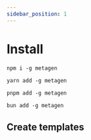 ```yaml
---
sidebar_position: 1
---
```



# Install


<Tabs>
<TabItem value="npm" label="npm">

```shell
npm i -g metagen
```

</TabItem>
<TabItem value="yarn" label="yarn">

```shell
yarn add -g metagen
```

</TabItem>
<TabItem value="pnpm" label="pnpm">

```shell
pnpm add -g metagen
```

</TabItem>
<TabItem value="bun" label="bun">

```shell
bun add -g metagen
```

</TabItem>
</Tabs>


## Create templates

```

```